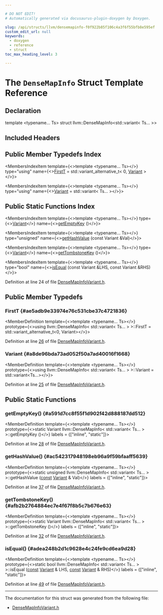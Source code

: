```yaml
---

# DO NOT EDIT!
# Automatically generated via docusaurus-plugin-doxygen by Doxygen.

slug: /api/structs/llvm/densemapinfo-f0f922b85f106c4a3f6f55bfb8e595ef
custom_edit_url: null
keywords:
  - doxygen
  - reference
  - struct
toc_max_heading_level: 3

---
```





# The `DenseMapInfo` Struct Template Reference

<DoxygenPage pluginConfig={pluginConfig}>



## Declaration

<CodeBlock>template &lt;typename... Ts&gt;
struct llvm::DenseMapInfo&lt;std::variant&lt; Ts... &gt;&gt;</CodeBlock>

## Included Headers

<IncludesList>
<IncludesListItem
  filePath="llvm/ADT/DenseMapInfoVariant.h"
  permalink="/docs/api/files/include/include/llvm/include/llvm/adt/densemapinfovariant-h"
  isLocal="true" />
</IncludesList>

## Public Member Typedefs Index

<MembersIndex>

<MembersIndexItem
  template={<>template &lt;typename... Ts&gt;</>}
  type="using"
  name={<><a href="#ae5adb9e33974e76c531cbe37c4721836">FirstT</a> = std::variant&#95;alternative&#95;t&lt; 0, <a href="#a8de96bda73ad052f50a7ad40016f1668">Variant</a> &gt;</>}>
</MembersIndexItem>

<MembersIndexItem
  template={<>template &lt;typename... Ts&gt;</>}
  type="using"
  name={<><a href="#a8de96bda73ad052f50a7ad40016f1668">Variant</a> = std::variant&lt; Ts... &gt;</>}>
</MembersIndexItem>

</MembersIndex>

## Public Static Functions Index

<MembersIndex>

<MembersIndexItem
  template={<>template &lt;typename... Ts&gt;</>}
  type={<><a href="#a8de96bda73ad052f50a7ad40016f1668">Variant</a></>}
  name={<><a href="#a591d7cc8f55f1d902f42d888187dd512">getEmptyKey</a> ()</>}>
</MembersIndexItem>

<MembersIndexItem
  template={<>template &lt;typename... Ts&gt;</>}
  type="unsigned"
  name={<><a href="#ac542317948198eb96a9f59bfaaff5639">getHashValue</a> (const Variant &amp;Val)</>}>
</MembersIndexItem>

<MembersIndexItem
  template={<>template &lt;typename... Ts&gt;</>}
  type={<><a href="#a8de96bda73ad052f50a7ad40016f1668">Variant</a></>}
  name={<><a href="#afb2b2764884ec7e4f67f8b5c7b676e63">getTombstoneKey</a> ()</>}>
</MembersIndexItem>

<MembersIndexItem
  template={<>template &lt;typename... Ts&gt;</>}
  type="bool"
  name={<><a href="#adea248b2d1c9628e4c24fe9cd6ea9d28">isEqual</a> (const Variant &amp;LHS, const Variant &amp;RHS)</>}>
</MembersIndexItem>

</MembersIndex>


Definition at line 24 of file <a href="/docs/api/files/include/include/llvm/include/llvm/adt/densemapinfovariant-h">DenseMapInfoVariant.h</a>.

<SectionDefinition>

## Public Member Typedefs

### FirstT {#ae5adb9e33974e76c531cbe37c4721836}

<MemberDefinition
  template={<>template &lt;typename... Ts&gt;</>}
  prototype={<>using llvm::DenseMapInfo&lt; std::variant&lt; Ts... &gt; &gt;::FirstT =  std::variant&#95;alternative&#95;t&lt;0, Variant&gt;</>}>

Definition at line <a href="/docs/api/files/include/include/llvm/include/llvm/adt/densemapinfovariant-h/#l00026">26</a> of file <a href="/docs/api/files/include/include/llvm/include/llvm/adt/densemapinfovariant-h">DenseMapInfoVariant.h</a>.
</MemberDefinition>

### Variant {#a8de96bda73ad052f50a7ad40016f1668}

<MemberDefinition
  template={<>template &lt;typename... Ts&gt;</>}
  prototype={<>using llvm::DenseMapInfo&lt; std::variant&lt; Ts... &gt; &gt;::Variant =  std::variant&lt;Ts...&gt;</>}>

Definition at line <a href="/docs/api/files/include/include/llvm/include/llvm/adt/densemapinfovariant-h/#l00025">25</a> of file <a href="/docs/api/files/include/include/llvm/include/llvm/adt/densemapinfovariant-h">DenseMapInfoVariant.h</a>.
</MemberDefinition>

</SectionDefinition>

<SectionDefinition>

## Public Static Functions

### getEmptyKey() {#a591d7cc8f55f1d902f42d888187dd512}

<MemberDefinition
  template={<>template &lt;typename... Ts&gt;</>}
  prototype={<>static Variant llvm::DenseMapInfo&lt; std::variant&lt; Ts... &gt; &gt;::getEmptyKey ()</>}
  labels = {["inline", "static"]}>

Definition at line <a href="/docs/api/files/include/include/llvm/include/llvm/adt/densemapinfovariant-h/#l00028">28</a> of file <a href="/docs/api/files/include/include/llvm/include/llvm/adt/densemapinfovariant-h">DenseMapInfoVariant.h</a>.
</MemberDefinition>

### getHashValue() {#ac542317948198eb96a9f59bfaaff5639}

<MemberDefinition
  template={<>template &lt;typename... Ts&gt;</>}
  prototype={<>static unsigned llvm::DenseMapInfo&lt; std::variant&lt; Ts... &gt; &gt;::getHashValue (<a href="/docs/api/files/lib/lib/target/lib/target/aarch64/aarch64promoteconstant-cpp/#a90f8350fecae261c25be85d38b451bff">const</a> <a href="#a8de96bda73ad052f50a7ad40016f1668">Variant</a> &amp; Val)</>}
  labels = {["inline", "static"]}>

Definition at line <a href="/docs/api/files/include/include/llvm/include/llvm/adt/densemapinfovariant-h/#l00037">37</a> of file <a href="/docs/api/files/include/include/llvm/include/llvm/adt/densemapinfovariant-h">DenseMapInfoVariant.h</a>.
</MemberDefinition>

### getTombstoneKey() {#afb2b2764884ec7e4f67f8b5c7b676e63}

<MemberDefinition
  template={<>template &lt;typename... Ts&gt;</>}
  prototype={<>static Variant llvm::DenseMapInfo&lt; std::variant&lt; Ts... &gt; &gt;::getTombstoneKey ()</>}
  labels = {["inline", "static"]}>

Definition at line <a href="/docs/api/files/include/include/llvm/include/llvm/adt/densemapinfovariant-h/#l00032">32</a> of file <a href="/docs/api/files/include/include/llvm/include/llvm/adt/densemapinfovariant-h">DenseMapInfoVariant.h</a>.
</MemberDefinition>

### isEqual() {#adea248b2d1c9628e4c24fe9cd6ea9d28}

<MemberDefinition
  template={<>template &lt;typename... Ts&gt;</>}
  prototype={<>static bool llvm::DenseMapInfo&lt; std::variant&lt; Ts... &gt; &gt;::isEqual (<a href="/docs/api/files/lib/lib/target/lib/target/aarch64/aarch64promoteconstant-cpp/#a90f8350fecae261c25be85d38b451bff">const</a> <a href="#a8de96bda73ad052f50a7ad40016f1668">Variant</a> &amp; LHS, <a href="/docs/api/files/lib/lib/target/lib/target/aarch64/aarch64promoteconstant-cpp/#a90f8350fecae261c25be85d38b451bff">const</a> <a href="#a8de96bda73ad052f50a7ad40016f1668">Variant</a> &amp; RHS)</>}
  labels = {["inline", "static"]}>

Definition at line <a href="/docs/api/files/include/include/llvm/include/llvm/adt/densemapinfovariant-h/#l00049">49</a> of file <a href="/docs/api/files/include/include/llvm/include/llvm/adt/densemapinfovariant-h">DenseMapInfoVariant.h</a>.
</MemberDefinition>

</SectionDefinition>

<hr/>

The documentation for this struct was generated from the following file:

<ul>
<li><a href="/docs/api/files/include/include/llvm/include/llvm/adt/densemapinfovariant-h">DenseMapInfoVariant.h</a></li>
</ul>

</DoxygenPage>
